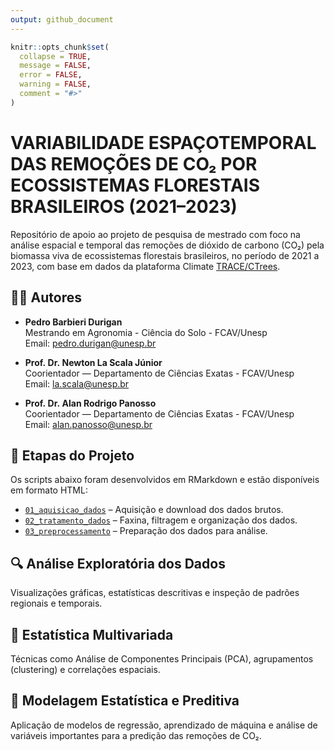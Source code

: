```yaml
---
output: github_document
---
```


<!-- README.md is generated from README.Rmd. Please edit that file -->

```r
knitr::opts_chunk$set(
  collapse = TRUE, 
  message = FALSE, 
  error = FALSE, 
  warning = FALSE,
  comment = "#>"
)
```

# VARIABILIDADE ESPAÇOTEMPORAL DAS REMOÇÕES DE CO₂ POR ECOSSISTEMAS FLORESTAIS BRASILEIROS (2021–2023)

Repositório de apoio ao projeto de pesquisa de mestrado com foco na análise espacial e temporal das remoções de dióxido de carbono (CO₂) pela biomassa viva de ecossistemas florestais brasileiros, no período de 2021 a 2023, com base em dados da plataforma Climate [TRACE/CTrees](https://climatetrace.org/).

## 👨‍🔬 Autores

- **Pedro Barbieri Durigan**  
  Mestrando em Agronomia - Ciência do Solo  - FCAV/Unesp  
  Email: [pedro.durigan@unesp.br](mailto:pedro.durigan@unesp.b)
  
- **Prof. Dr. Newton La Scala Júnior**  
  Coorientador — Departamento de Ciências Exatas - FCAV/Unesp  
  Email: [la.scala@unesp.br](mailto:la.scala@unesp.br)

- **Prof. Dr. Alan Rodrigo Panosso**  
  Coorientador — Departamento de Ciências Exatas - FCAV/Unesp  
  Email: [alan.panosso@unesp.br](mailto:alan.panosso@unesp.br)
  
## 📁 Etapas do Projeto

Os scripts abaixo foram desenvolvidos em RMarkdown e estão disponíveis em formato HTML:

- [`01_aquisicao_dados`](https://arpanosso.github.io//mestrado-durigan-remocoes-co2//01_aquisicao_dados.html) – Aquisição e download dos dados brutos.  
- [`02_tratamento_dados`](https://arpanosso.github.io//mestrado-durigan-remocoes-co2//02_tratamento_dados.html) – Faxina, filtragem e organização dos dados.  
- [`03_preprocessamento`](https://arpanosso.github.io//mestrado-durigan-remocoes-co2//03_preprocessamento.html) – Preparação dos dados para análise.  



## 🔍 **Análise Exploratória dos Dados**  
  Visualizações gráficas, estatísticas descritivas e inspeção de padrões regionais e temporais.  


## 🧪 **Estatística Multivariada**  
  Técnicas como Análise de Componentes Principais (PCA), agrupamentos (clustering) e correlações espaciais.  


## 🤖 **Modelagem Estatística e Preditiva**  
  Aplicação de modelos de regressão, aprendizado de máquina e análise de variáveis importantes para a predição das remoções de CO₂.  
